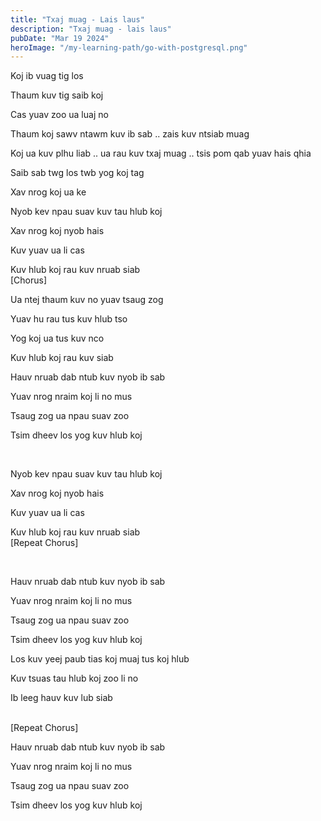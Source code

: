 ```yaml
---
title: "Txaj muag - Lais laus"
description: "Txaj muag - lais laus"
pubDate: "Mar 19 2024"
heroImage: "/my-learning-path/go-with-postgresql.png"
---
```


Koj ib vuag tig los

Thaum kuv tig saib koj

Cas yuav zoo ua luaj no

Thaum koj sawv ntawm kuv ib sab .. zais kuv ntsiab muag

Koj ua kuv plhu liab .. ua rau kuv txaj muag .. tsis pom qab yuav hais qhia

Saib sab twg los twb yog koj tag

Xav nrog koj ua ke

Nyob kev npau suav kuv tau hlub koj

Xav nrog koj nyob hais

Kuv yuav ua li cas

Kuv hlub koj rau kuv nruab siab
<br/>
[Chorus] 
<br/>

Ua ntej thaum kuv no yuav tsaug zog

Yuav hu rau tus kuv hlub tso

Yog koj ua tus kuv nco

Kuv hlub koj rau kuv siab

Hauv nruab dab ntub kuv nyob ib sab

Yuav nrog nraim koj li no mus

Tsaug zog ua npau suav zoo

Tsim dheev los yog kuv hlub koj

 <br/>

Nyob kev npau suav kuv tau hlub koj

Xav nrog koj nyob hais

Kuv yuav ua li cas

Kuv hlub koj rau kuv nruab siab
<br/>
[Repeat Chorus]

<br/>

Hauv nruab dab ntub kuv nyob ib sab

Yuav nrog nraim koj li no mus

Tsaug zog ua npau suav zoo

Tsim dheev los yog kuv hlub koj

Los kuv yeej paub tias koj muaj tus koj hlub

Kuv tsuas tau hlub koj zoo li no

Ib leeg hauv kuv lub siab

<br/>
[Repeat Chorus]

<br/>

Hauv nruab dab ntub kuv nyob ib sab

Yuav nrog nraim koj li no mus

Tsaug zog ua npau suav zoo

Tsim dheev los yog kuv hlub koj